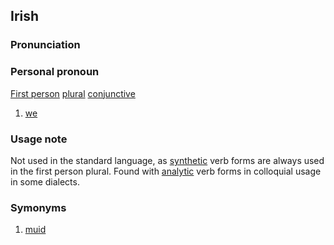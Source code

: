 ==Irish==
===Pronunciation===

===Personal pronoun===
[[First person]] [[plural]] [[conjunctive]]
#[[we]]

===Usage note===
Not used in the standard language, as [[synthetic]] verb forms are always used in the first person plural. Found with [[analytic]] verb forms in colloquial usage in some dialects.

===Symonyms===
#[[muid]]